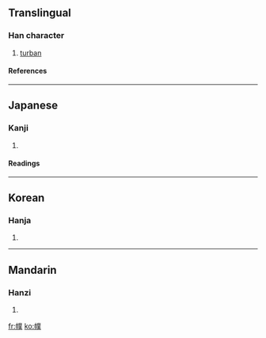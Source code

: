 ==Translingual==
===Han character===
{{Han char|rn=50|rad=巾|as=12|sn=15|four=|canj=中月廿金人 (LBTCO)}}
# [[turban]]
====References====
{{Han ref|kx=0336.200|dkj=09079|dj=0643.190|hdz=10754.010|uh=5E5E|ud=24158}}
----
==Japanese==
===Kanji===
{{ja-kanji|grade=|rs=巾12}}
# {{defn|Japanese}} 
====Readings====
{{ja-readings|on=[[ほく]] (hoku), [[ぼく]] (boku)|kun=[[ずきん]] (zukin)}}
----
==Korean==
===Hanja===
{{ko-hanja|hangeul=복|rv=bok|mr=pok}}
# {{defn|Korean}}
----
==Mandarin==
===Hanzi===
{{cmn-hanzi|pin=[[fú]] (fu2)|wg=fu<sup>2</sup>}}
# {{defn|Mandarin}}

[[fr:幞]]
[[ko:幞]]
